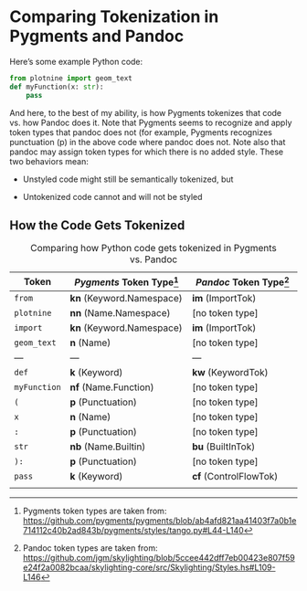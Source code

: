 # Comparing Tokenization in Pygments and Pandoc

Here's some example Python code:

```python
from plotnine import geom_text
def myFunction(x: str):
    pass
```

And here, to the best of my ability, is how Pygments tokenizes that code vs. how Pandoc does it. Note that Pygments seems to recognize and apply token types that pandoc does not (for example, Pygments recognizes punctuation (p) in the above code where pandoc does not. Note also that pandoc may assign token types for which there is no added style. These two behaviors mean:

-   Unstyled code might still be semantically tokenized, but

-   Untokenized code cannot and will not be styled

## How the Code Gets Tokenized

| Token        | *Pygments* Token Type[^comparing-python-tokenization-1] | *Pandoc* Token Type[^comparing-python-tokenization-2] |
|--------------|---------------------------------------------------------|-------------------------------------------------------|
| `from`       | **kn** (Keyword.Namespace)                              | **im** (ImportTok)                                    |
| `plotnine`   | **nn** (Name.Namespace)                                 | [no token type]                                       |
| `import`     | **kn** (Keyword.Namespace)                              | **im** (ImportTok)                                    |
| `geom_text`  | **n** (Name)                                            | [no token type]                                       |
| ---          | ---                                                     | ---                                                   |
| `def`        | **k** (Keyword)                                         | **kw** (KeywordTok)                                   |
| `myFunction` | **nf** (Name.Function)                                  | [no token type]                                       |
| `(`          | **p** (Punctuation)                                     | [no token type]                                       |
| `x`          | **n** (Name)                                            | [no token type]                                       |
| `:`          | **p** (Punctuation)                                     | [no token type]                                       |
| `str`        | **nb** (Name.Builtin)                                   | **bu** (BuiltInTok)                                   |
| `):`         | **p** (Punctuation)                                     | [no token type]                                       |
| `pass`       | **k** (Keyword)                                         | **cf** (ControlFlowTok)                               |
|              |                                                         |                                                       |

: Comparing how Python code gets tokenized in Pygments vs. Pandoc

[^comparing-python-tokenization-1]: Pygments token types are taken from: <https://github.com/pygments/pygments/blob/ab4afd821aa41403f7a0b1e714112c40b2ad843b/pygments/styles/tango.py#L44-L140>

[^comparing-python-tokenization-2]: Pandoc token types are taken from: <https://github.com/jgm/skylighting/blob/5ccee442dff7eb00423e807f59e24f2a0082bcaa/skylighting-core/src/Skylighting/Styles.hs#L109-L146>
